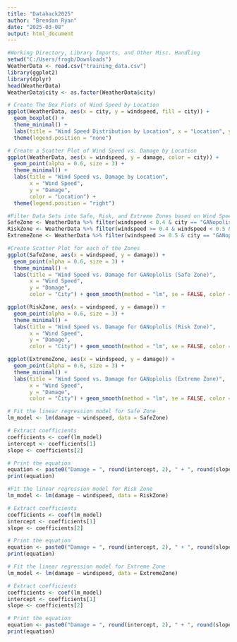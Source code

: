 ---
title: "Datahack2025"
author: "Brendan Ryan"
date: "2025-03-08"
output: html_document
---

```{r setup, include=lFALSE}
#Working Directory, Library Imports, and Other Misc. Handling
setwd("C:/Users/frogb/Downloads")
WeatherData <- read.csv("training_data.csv")
library(ggplot2)
library(dplyr)
head(WeatherData)
WeatherData$city <- as.factor(WeatherData$city)

# Create The Box Plots of Wind Speed by Location
ggplot(WeatherData, aes(x = city, y = windspeed, fill = city)) +
  geom_boxplot() +
  theme_minimal() +
  labs(title = "Wind Speed Distribution by Location", x = "Location", y = "Wind Speed") +
  theme(legend.position = "none")

# Create a Scatter Plot of Wind Speed vs. Damage by Location
ggplot(WeatherData, aes(x = windspeed, y = damage, color = city)) +
  geom_point(alpha = 0.6, size = 3) +
  theme_minimal() + 
  labs(title = "Wind Speed vs. Damage by Location", 
       x = "Wind Speed", 
       y = "Damage", 
       color = "Location") +
  theme(legend.position = "right")

#Filter Data Sets into Safe, Risk, and Extreme Zones based on Wind Speed, only for GANopolis
SafeZone <- WeatherData %>% filter(windspeed < 0.4 & city == "GANopolis")
RiskZone <- WeatherData %>% filter(windspeed >= 0.4 & windspeed < 0.5 & city == "GANopolis")
ExtremeZone <- WeatherData %>% filter(windspeed >= 0.5 & city == "GANopolis" )

#Create Scatter Plot for each of the Zones
ggplot(SafeZone, aes(x = windspeed, y = damage)) +
  geom_point(alpha = 0.6, size = 3) +
  theme_minimal() +
  labs(title = "Wind Speed vs. Damage for GANoplolis (Safe Zone)", 
       x = "Wind Speed", 
       y = "Damage", 
       color = "City") + geom_smooth(method = "lm", se = FALSE, color = "blue")

ggplot(RiskZone, aes(x = windspeed, y = damage)) +
  geom_point(alpha = 0.6, size = 3) +
  theme_minimal() +
  labs(title = "Wind Speed vs. Damage for GANoplolis (Risk Zone)", 
       x = "Wind Speed", 
       y = "Damage", 
       color = "City") + geom_smooth(method = "lm", se = FALSE, color = "blue")

ggplot(ExtremeZone, aes(x = windspeed, y = damage)) +
  geom_point(alpha = 0.6, size = 3) +
  theme_minimal() +
  labs(title = "Wind Speed vs. Damage for GANoplolis (Extreme Zone)", 
       x = "Wind Speed", 
       y = "Damage", 
       color = "City") + geom_smooth(method = "lm", se = FALSE, color = "blue")

# Fit the linear regression model for Safe Zone
lm_model <- lm(damage ~ windspeed, data = SafeZone)

# Extract coefficients
coefficients <- coef(lm_model)
intercept <- coefficients[1]
slope <- coefficients[2]

# Print the equation
equation <- paste0("Damage = ", round(intercept, 2), " + ", round(slope, 2), " * Wind Speed")
print(equation)

#Fit the linear regression model for Risk Zone
lm_model <- lm(damage ~ windspeed, data = RiskZone)

# Extract coefficients
coefficients <- coef(lm_model)
intercept <- coefficients[1]
slope <- coefficients[2]

# Print the equation
equation <- paste0("Damage = ", round(intercept, 2), " + ", round(slope, 2), " * Wind Speed")
print(equation)

# Fit the linear regression model for Extreme Zone
lm_model <- lm(damage ~ windspeed, data = ExtremeZone)

# Extract coefficients
coefficients <- coef(lm_model)
intercept <- coefficients[1]
slope <- coefficients[2]

# Print the equation
equation <- paste0("Damage = ", round(intercept, 2), " + ", round(slope, 2), " * Wind Speed")
print(equation)
```

